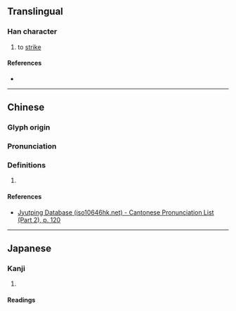 {{character info}}
==Translingual==

===Han character===
{{Han char|rn=66|rad=攴|as=06|sn=10|four=|canj=HROK,XXHRO|ids=⿰各攵}}

# to [[strike]]

====References====
* {{Han ref|kx=0470.291|dkj=13172|hdz=21457.091|uh=654B|ud=25931}}

----

==Chinese==
{{zh-forms}}

===Glyph origin===
{{Han etym}}

===Pronunciation===
{{zh-pron
|m=gé
|c=gok3
|mc=y
|oc=y
|cat=
}}

===Definitions===
{{zh-hanzi}}

# {{rfdef|zh}}

====References====
* [http://www.iso10646hk.net/jp/document/download.jsp Jyutping Database (iso10646hk.net) - Cantonese Pronunciation List (Part 2), p. 120]

----

==Japanese==

===Kanji===
{{ja-kanji|grade=|rs=攴06}}

# {{rfdef|ja|sort=攴06}}

====Readings====
{{ja-readings
|on=かく, きゃく
|kun=う-つ
}}